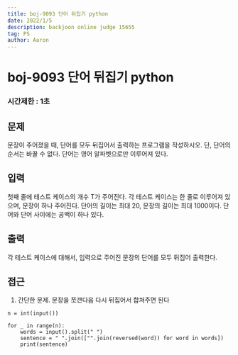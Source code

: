 ```yaml
---
title: boj-9093 단어 뒤집기 python
date: 2022/1/5
description: backjoon online judge 15655
tag: PS
author: Aaron
---
```


# boj-9093 단어 뒤집기 python

### 시간제한 : 1초

## 문제
문장이 주어졌을 때, 단어를 모두 뒤집어서 출력하는 프로그램을 작성하시오. 단, 단어의 순서는 바꿀 수 없다. 단어는 영어 알파벳으로만 이루어져 있다.

## 입력
첫째 줄에 테스트 케이스의 개수 T가 주어진다. 각 테스트 케이스는 한 줄로 이루어져 있으며, 문장이 하나 주어진다. 단어의 길이는 최대 20, 문장의 길이는 최대 1000이다. 단어와 단어 사이에는 공백이 하나 있다.

## 출력
각 테스트 케이스에 대해서, 입력으로 주어진 문장의 단어를 모두 뒤집어 출력한다.

## 접근
1. 간단한 문제. 문장을 쪼갠다음 다시 뒤집어서 합쳐주면 된다
```
n = int(input())

for _ in range(n):
    words = input().split(" ")
    sentence = " ".join(["".join(reversed(word)) for word in words])
    print(sentence)
```
